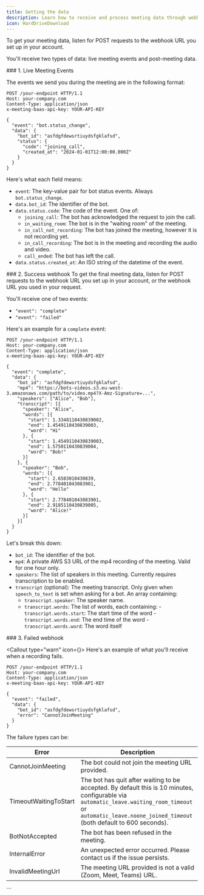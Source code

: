 ```yaml
---
title: Getting the data
description: Learn how to receive and process meeting data through webhooks, including live events and post-meeting recordings
icon: HardDriveDownload
---
```



To get your meeting data, listen for POST requests to the webhook URL you set
up in your account.

You'll receive two types of data: live meeting events and post-meeting data.

<Steps>
<Step>
### 1. Live Meeting Events

The events we send you during the meeting are in the following format:

```http
POST /your-endpoint HTTP/1.1
Host: your-company.com
Content-Type: application/json
x-meeting-baas-api-key: YOUR-API-KEY

{
  "event": "bot.status_change",
  "data": {
    "bot_id": "asfdgfdewsrtiuydsfgklafsd",
    "status": {
      "code": "joining_call",
      "created_at": "2024-01-01T12:00:00.000Z"
    }
  }
}
```

Here's what each field means:

- `event`: The key-value pair for bot status events. Always `bot.status_change`.
- `data.bot_id`: The identifier of the bot.
- `data.status.code`: The code of the event. One of:
  - `joining_call`: The bot has acknowledged the request to join the call.
  - `in_waiting_room`: The bot is in the "waiting room" of the meeting.
  - `in_call_not_recording`: The bot has joined the meeting, however it is not recording yet.
  - `in_call_recording`: The bot is in the meeting and recording the audio and video.
  - `call_ended`: The bot has left the call.
- `data.status.created_at`: An ISO string of the datetime of the event.

</Step>

<Step>
### 2. Success webhook

<Callout>
  To get the final meeting data, listen for POST requests to the webhook URL you
  set up in your account, or the webhook URL you used in your request.
</Callout>

You'll receive one of two events:

- `"event": "complete"`
- `"event": "failed"`

Here's an example for a `complete` event:

```http
POST /your-endpoint HTTP/1.1
Host: your-company.com
Content-Type: application/json
x-meeting-baas-api-key: YOUR-API-KEY

{
  "event": "complete",
  "data": {
    "bot_id": "asfdgfdewsrtiuydsfgklafsd",
    "mp4": "https://bots-videos.s3.eu-west-3.amazonaws.com/path/to/video.mp4?X-Amz-Signature=...",
    "speakers": ["Alice", "Bob"],
    "transcript": [{
      "speaker": "Alice",
      "words": [{
        "start": 1.3348110430839002,
        "end": 1.4549110430839003,
        "word": "Hi"
      }, {
        "start": 1.4549110430839003,
        "end": 1.5750110430839004,
        "word": "Bob!"
      }]
    }, {
      "speaker": "Bob",
      "words": [{
        "start": 2.6583010430839,
        "end": 2.778401043083901,
        "word": "Hello"
      }, {
        "start": 2.778401043083901,
        "end": 2.9185110430839005,
        "word": "Alice!"
      }]
    }]
  }
}
```

Let's break this down:

- `bot_id`: The identifier of the bot.
- `mp4`: A private AWS S3 URL of the mp4 recording of the meeting. Valid for one hour only.
- `speakers`: The list of speakers in this meeting. Currently requires transcription to be enabled.
- `transcript` (optional): The meeting transcript. Only given when `speech_to_text` is set when asking for a bot. An array containing:
  - `transcript.speaker`: The speaker name.
  - `transcript.words`: The list of words, each containing: - `transcript.words.start`: The start time of the word - `transcript.words.end`: The end time of the word - `transcript.words.word`: The word itself

</Step>

<Step>
### 3. Failed webhook

<Callout type="warn" icon={<AlertTriangle className="h-5 w-5" />}>
  Here's an example of what you'll receive when a recording fails.
</Callout>

```http
POST /your-endpoint HTTP/1.1
Host: your-company.com
Content-Type: application/json
x-meeting-baas-api-key: YOUR-API-KEY

{
  "event": "failed",
  "data": {
    "bot_id": "asfdgfdewsrtiuydsfgklafsd",
    "error": "CannotJoinMeeting"
  }
}
```

The failure types can be:

| Error                 | Description                                                                                                                                                                                                    |
| --------------------- | -------------------------------------------------------------------------------------------------------------------------------------------------------------------------------------------------------------- |
| CannotJoinMeeting     | The bot could not join the meeting URL provided.                                                                                                                                                               |
| TimeoutWaitingToStart | The bot has quit after waiting to be accepted. By default this is 10 minutes, configurable via `automatic_leave.waiting_room_timeout` or `automatic_leave.noone_joined_timeout` (both default to 600 seconds). |
| BotNotAccepted        | The bot has been refused in the meeting.                                                                                                                                                                       |
| InternalError         | An unexpected error occurred. Please contact us if the issue persists.                                                                                                                                         |
| InvalidMeetingUrl     | The meeting URL provided is not a valid (Zoom, Meet, Teams) URL.                                                                                                                                               |

</Step>
</Steps>
```
